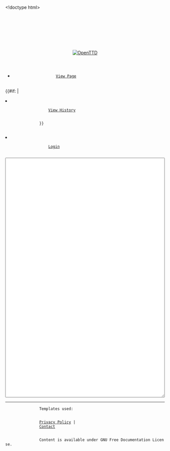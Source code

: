 <!doctype html>
<html lang="en">
    <head>
        <meta charset="utf-8">
        <link rel="icon" href="/static/favicon.ico" type="image/icon" />
        <link rel="stylesheet" href="/static/css/base.css" type="text/css" />
        <link rel="stylesheet" href="/static/css/truewiki.css" type="text/css" />
        <title>OpenTTD | {{SUBPAGENAME}}</title>
    </head>
    <body>
        <header>
            <div id="pagename">
                {{SUBPAGENAME}}
            </div>
            <div id="openttd-logo">
                <div id="openttd-logo-text"><a href="/en/"><img src="/static/img/layout/openttd-logo.png" alt="OpenTTD" /></a></div>
            </div>
        </header>
        <nav>
            <ul id="navigation-bar">
                <li>
                    <a href="/{{FULLPAGENAME}}">View Page</a>
                </li>
                {{#if: {{HISTORY_URL|}}|
                <li>
                    <a href="{{HISTORY_URL}}">View History</a>
                </li>
                }}
                <li>
                    <a href="">Login</a>
                </li>
            </ul>
        </nav>
        <main>
            <textarea style="width: 100%;" rows=50>{{content}}</textarea>
            <hr>
            <p>
                Templates used:
            </p>
            <ul>
                {{templates_used}}
            </ul>
        </main>
        <footer>
            <div id="content-bottom-links">
                <a href="https://www.openttd.org/policy.html">Privacy Policy</a> |
                <a href="https://www.openttd.org/contact.html">Contact</a>
            </div>
            <div id="content-bottom-copyright">
                Content is available under GNU Free Documentation License.
            </div>
        </footer>
    </body>
</html>
